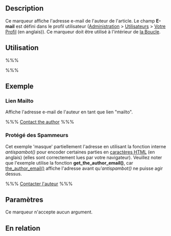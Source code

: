 {{French Header}}
== Description ==

Ce marqueur affiche l'adresse e-mail de l'auteur de l'article. Le champ '''E-mail''' est défini dans le profil utilisateur ([[fr:Panneaux_Administration|Administration]] > [[fr:Panneaux_Administration#Votre_Profil|Utilisateurs]] > [[Your_Profile_SubPanel|Votre Profil]] (en anglais)). Ce marqueur doit être utilisé à l'intérieur de [[fr:La_Boucle|la Boucle]].

== Utilisation ==

%%% <?php the_author_email(); ?> %%%

== Exemple ==

=== Lien Mailto ===

Affiche l'adresse e-mail de l'auteur en tant que lien "mailto".

%%% <a href="mailto:<?php the_author_email(); ?>">Contact the author</a> %%%

=== Protégé des Spammeurs ===
Cet exemple 'masque' partiellement l'adresse en utilisant la fonction interne ''antispambot()'' pour encoder certaines parties en [[Fun_Character_Entities|caractères HTML]] (en anglais) (elles sont correctement lues par votre navigateur). Veuillez noter que l'exemple utilise la fonction '''get_the_author_email()''', car [[fr:Marqueurs_de_Modele/the_author_email|the_author_email()]] affiche l'adresse avant qu'''antispambot()'' ne puisse agir dessus.

%%% <a href="mailto:<?php echo antispambot(get_the_author_email()); ?>">Contacter l'auteur</a> %%%

== Paramètres ==

Ce marqueur n'accepte aucun argument.

== En relation ==

{{Auteur Marqueurs}}